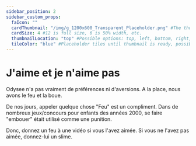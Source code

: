 ```yaml
---
sidebar_position: 2
sidebar_custom_props:
  faIcon: ""
  cardThumbnail: "/img/g_1200x600_Transparent_Placeholder.png" #The thumbnail on the category card.
  cardSize: 4 #12 is full size, 6 is 50% width, etc.
  thumbnailLocation: "top" #Possible options: top, left, bottom, right, none
  tileColor: "blue" #Placeholder tiles until thumbnail is ready, possible options: blue, cream, darkpurple, lightpurple, mauve, orange, pink, none
---
```


# J'aime et je n'aime pas

Odysee n'a pas vraiment de préférences ni d'aversions. A la place, nous avons le feu et la boue.

De nos jours, appeler quelque chose "Feu" est un compliment. Dans de nombreux jeux/concours pour enfants des années 2000, se faire "embouer" était utilisé comme une punition.

Donc, donnez un feu à une vidéo si vous l'avez aimée. Si vous ne l'avez pas aimée, donnez-lui un slime.

